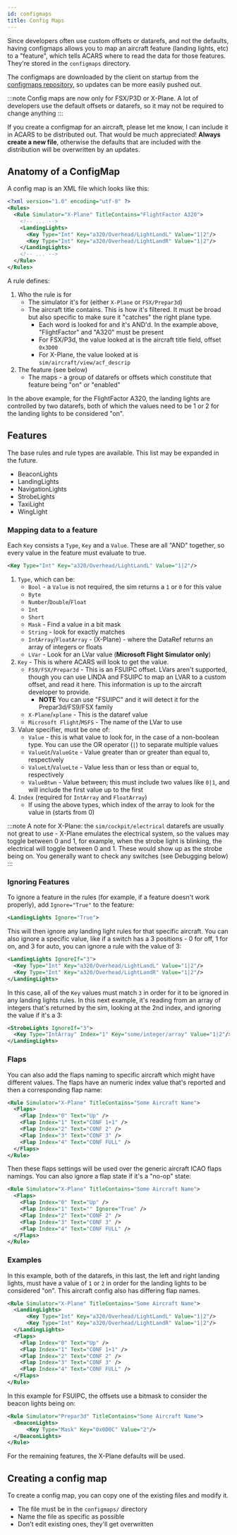 ```yaml
---
id: configmaps
title: Config Maps
---
```


Since developers often use custom offsets or datarefs, and not the defaults, having configmaps allows you to map an aircraft feature (landing lights, etc) to a "feature", which tells ACARS where to read the data for those features. They're stored in the `configmaps` directory.

The configmaps are downloaded by the client on startup from the [configmaps repository](https://github.com/phpvms/configmaps), so updates can be more easily pushed out.

:::note
Config maps are now only for FSX/P3D or X-Plane. A lot of developers use the default offsets or datarefs, so it may not be required to change anything
:::

If you create a configmap for an aircraft, please let me know, I can include it in ACARS to be distributed out. That would be much appreciated! **Always create a new file**, otherwise the defaults that are included with the distribution will be overwritten by an updates.

## Anatomy of a ConfigMap

A config map is an XML file which looks like this:

```xml title="configmaps/FlightFactorA320.xml (truncated)"
<?xml version="1.0" encoding="utf-8" ?>
<Rules>
  <Rule Simulator="X-Plane" TitleContains="FlightFactor A320">
    <!-- ... -->
    <LandingLights>
      <Key Type="Int" Key="a320/Overhead/LightLandL" Value="1|2"/>
      <Key Type="Int" Key="a320/Overhead/LightLandR" Value="1|2"/>
    </LandingLights>
    <!-- ... -->
  </Rule>
</Rules>
```

A rule defines:

1. Who the rule is for
    - The simulator it's for (either `X-Plane` or `FSX/Prepar3d`)
    - The aircraft title contains. This is how it's filtered. It must be broad but also specific to make sure it "catches" the right plane type.
        - Each word is looked for and it's AND'd. In the example above, "FlightFactor" and "A320" must be present
        - For FSX/P3d, the value looked at is the aircraft title field, offset `0x3D00`
        - For X-Plane, the value looked at is `sim/aircraft/view/acf_descrip`
1. The feature (see below)
    - The maps - a group of datarefs or offsets which constitute that feature being "on" or "enabled"

In the above example, for the FlightFactor A320, the landing lights are controlled by two datarefs, both of which the values need to be 1 or 2 for the landing lights to be considered "on".

## Features

The base rules and rule types are available. This list may be expanded in the future.

- BeaconLights
- LandingLights
- NavigationLights
- StrobeLights
- TaxiLight
- WingLight

### Mapping data to a feature

Each `Key` consists a `Type`, `Key` and a `Value`. These are all "AND" together, so every value in the feature must evaluate to true.

```xml title=Example Rule
<Key Type="Int" Key="a320/Overhead/LightLandL" Value="1|2"/>
```

1. `Type`, which can be:
    - `Bool` - a `Value` is not required, the sim returns a `1` or `0` for this value
    - `Byte`
    - `Number`/`Double`/`Float`
    - `Int`
    - `Short`
    - `Mask` - Find a value in a bit mask
    - `String` - look for exactly matches
    - `IntArray`/`FloatArray` - (X-Plane) - where the DataRef returns an array of integers or floats
    - `LVar` - Look for an LVar value (**Microsoft Flight Simulator only**)
2. `Key` - This is where ACARS will look to get the value. 
    - `FS9/FSX/Prepar3d` - This is an FSUIPC offset. LVars aren't supported, though you can use LINDA and FSUIPC to map an LVAR to a custom offset, and read it here. This information is up to the aircraft developer to provide.
      - **NOTE** You can use "FSUIPC" and it will detect it for the Prepar3d/FS9/FSX family
    - `X-Plane`/`xplane` - This is the dataref value
    - `Microsoft Flight`/`MSFS` - The name of the LVar to use
3. Value specifier, must be one of:
    - `Value` - this is what value to look for, in the case of a non-boolean type. You can use the OR operator (`|`) to separate multiple values
    - `ValueGt`/`ValueGte` - Value greater than or greater than equal to, respectively
    - `ValueLt`/`ValueLte` - Value less than or less than or equal to, respectively
    - `ValueBtwn` - Value between; this must include two values like `0|1`, and will include the first value up to the first
4. `Index` (required for `IntArray` and `FloatArray`)
    - If using the above types, which index of the array to look for the value in (starts from 0)

:::note
A note for X-Plane: the `sim/cockpit/electrical` datarefs are usually not great to use - X-Plane emulates the electrical system, so the values may toggle between 0 and 1, for example, when the strobe light is blinking, the electrical will toggle between 0 and 1. These would show up as the strobe being on. You generally want to check any switches (see Debugging below)
:::

### Ignoring Features

To ignore a feature in the rules (for example, if a feature doesn't work properly), add `Ignore="True"` to the feature:

```xml
<LandingLights Ignore="True">
```

This will then ignore any landing light rules for that specific aircraft. You can also ignore a specific value, like if a switch has a 3 positions - 0 for off, 1 for on, and 3 for auto, you can ignore a rule with the value of 3:

```xml
<LandingLights IgnoreIf="3">
  <Key Type="Int" Key="a320/Overhead/LightLandL" Value="1|2"/>
  <Key Type="Int" Key="a320/Overhead/LightLandR" Value="1|2"/>
</LandingLights>
```
In this case, all of the `Key` values must match `3` in order for it to be ignored in any landing lights rules. In this next example, it's reading from an array of integers that's returned by the sim, looking at the 2nd index, and ignoring the value if it's a 3:

```xml
<StrobeLights IgnoreIf="3">
  <Key Type="IntArray" Index="1" Key="some/integer/array" Value="1|2"/>
</LandingLights>
```

### Flaps

You can also add the flaps naming to specific aircraft which might have different values. The flaps have an numeric index value that's reported and then a corresponding flap name:

```xml
<Rule Simulator="X-Plane" TitleContains="Some Aircraft Name">
  <Flaps>
    <Flap Index="0" Text="Up" />
    <Flap Index="1" Text="CONF 1+1" />
    <Flap Index="2" Text="CONF 2" />
    <Flap Index="3" Text="CONF 3" />
    <Flap Index="4" Text="CONF FULL" />
  </Flaps>
</Rule>
```

Then these flaps settings will be used over the generic aircraft ICAO flaps namings. You can also ignore a flap state if it's a "no-op" state:

```xml
<Rule Simulator="X-Plane" TitleContains="Some Aircraft Name">
  <Flaps>
    <Flap Index="0" Text="Up" />
    <Flap Index="1" Text="" Ignore="True" />
    <Flap Index="2" Text="CONF 2" />
    <Flap Index="3" Text="CONF 3" />
    <Flap Index="4" Text="CONF FULL" />
  </Flaps>
</Rule>
```

### Examples

In this example, both of the datarefs, in this last, the left and right landing lights, must have a value of `1` or `2` in order for the landing lights to be considered "on". This aircraft config also has differing flap names.

```xml
<Rule Simulator="X-Plane" TitleContains="Some Aircraft Name">
  <LandingLights>
      <Key Type="Int" Key="a320/Overhead/LightLandL" Value="1|2"/>
      <Key Type="Int" Key="a320/Overhead/LightLandR" Value="1|2"/>
  </LandingLights>
  <Flaps>
    <Flap Index="0" Text="Up" />
    <Flap Index="1" Text="CONF 1+1" />
    <Flap Index="2" Text="CONF 2" />
    <Flap Index="3" Text="CONF 3" />
    <Flap Index="4" Text="CONF FULL" />
  </Flaps>
</Rule>
```

In this example for FSUIPC, the offsets use a bitmask to consider the beacon lights being on:

```xml
<Rule Simulator="Prepar3d" TitleContains="Some Aircraft Name">
  <BeaconLights>
      <Key Type="Mask" Key="0x0D0C" Value="2"/>
  </BeaconLights>
</Rule>
```

For the remaining features, the X-Plane defaults will be used.

## Creating a config map

To create a config map, you can copy one of the existing files and modify it.

- The file must be in the `configmaps/` directory
- Name the file as specific as possible
- Don't edit existing ones, they'll get overwritten

